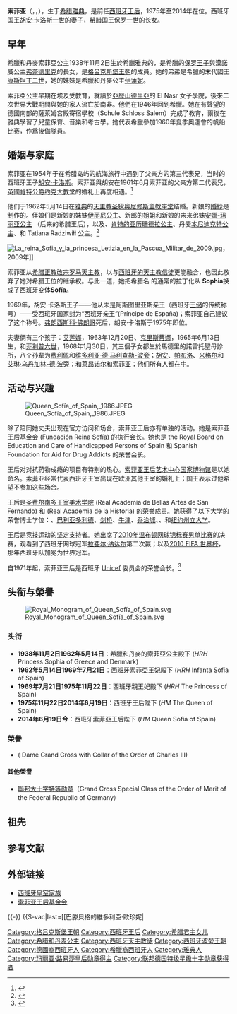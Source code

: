 {{Infobox royalty
| consort      = yes
| name         =  索菲亚
| image        = Spain.QueenSofia.01.jpg
| image_size = 250px
| caption      =
| succession = [[西班牙君主配偶列表|西班牙王后]]
| reign        = 1975年11月22日-2014年6月19日（{{age in years and days|1975|11|22|2014|6|19|age=no}}）
| coronation   = 1975年11月27日
| othertitles     = 希臘和丹麥公主
| successor       = [[莱蒂西亚_(西班牙王后)|萊蒂西亞·奧爾蒂斯·羅卡索拉諾]]
| spouse       = {{marriage|[[胡安·卡洛斯一世|西班牙的胡安·卡洛斯一世]]|1962年5月14日}}
| issue        = [[艾蓮娜_(西班牙王女)|艾蓮娜]]<br />[[克里斯蒂娜_(西班牙王女)|克里斯蒂娜]]<br />[[費利佩六世|菲利普六世]]
| house        = [[格呂克斯堡王朝|格呂克斯堡]]
| full name       = 索菲亚·瑪嘉烈·維多利亞·費德莉卡<br>{{lang|es|Sofía Margarita Victoria Federica}}<small>（西班牙語）</small><br>{{lang|el|Σοφία Μαργαρίτα Βικτωρία Φρειδερίκη}}<small>（希臘語）</small>
| father       = 希腊国王[[保罗一世_(希腊)|保罗一世]]
| mother       = [[漢諾威的弗蕾德里克|漢諾威的弗蕾德里克]]
| birth_date   = {{Birth date and age|df=yes|1938|11|2}}
| birth_place  = {{flag|Kingdom of Greece}}[[雅典|雅典]][[塔托伊宮|塔托伊宮]]
| religion     = [[天主教|羅馬天主教]] (1962-)<br />[[希臘正教會|希臘正教]] (1938-1962)
| signature_type = 簽名
| signature    = Queen Sofía of Spain Signature.svg
}}
{{Spanish Royal Family}}
'''索菲亚'''（{{lang-es|Sofía de Grecia y Dinamarca}}，{{lang-el|Βασίλισσα Σοφία της Ισπανίας}}，{{bd|1938年|11月2日|catiDX=s}}），生于[[希腊|希腊]][[雅典|雅典]]，是前任[[西班牙君主配偶列表|西班牙王后]]，1975年至2014年在位。西班牙国王[[胡安·卡洛斯一世|胡安·卡洛斯一世]]的妻子，希腊国王[[保罗一世_(希腊)|保罗一世]]的长女。

== 早年 ==
希臘和丹麥索菲亞公主1938年11月2日生於希臘雅典的{{le|普西希科|Psychiko}}，是希臘的[[保罗一世_(希腊)|保罗王子]]與漢諾威公主[[漢諾威的弗蕾德里克|弗蕾德里克]]的長女，是[[格呂克斯堡王朝|格呂克斯堡王朝]]的成員。她的弟弟是希臘的末代國王[[康斯坦丁二世_(希腊)|康斯坦丁二世]]，她的妹妹是希臘和丹麥公主[[希臘的伊蓮妮_(1942年)|伊蓮妮]]。

索菲亞公主早期在埃及受教育，就讀於[[亚历山大港|亞歷山德里亞]]的 El Nasr 女子學院，後來二次世界大戰期間與她的家人流亡於南非。他們在1946年回到希臘。她在有聲望的德國南部的薩萊姆宮殿寄宿學校（Schule Schloss Salem）完成了教育，爾後在雅典學習了兒童保育、音樂和考古學。她代表希臘參加1960年夏季奧運會的帆船比赛，作爲後備隊員。

==婚姻与家庭==
索菲亚在1954年于在希腊岛屿的航海旅行中遇到了父亲方的第三代表兄，当时的西班牙王子[[胡安·卡洛斯一世|胡安·卡洛斯]]。索菲亚與胡安在1961年6月索菲亚的父亲方第二代表兄，[[英國|英國]][[肯特公爵愛德華親王|肯特公爵]][[約克座堂|约克大教堂]]的婚礼上再度相遇。<ref name="Unofficial Royalty">{{cite web|title=Queen Sofia of Spain|url=http://www.unofficialroyalty.com/queen-sofia-of-spain/|accessdate=29 August 2016|date=24 August 2014|language=en|last1=Flantzer|first1=Susan|website=Unofficial Royalty|archive-date=2019-09-10|archive-url=https://web.archive.org/web/20190910215353/http://www.unofficialroyalty.com/queen-sofia-of-spain/|dead-url=no}}</ref>

他们于1962年5月14日在[[雅典|雅典]]的[[天主教|天主教]][[圣狄尼修圣殿主教座堂_(雅典)|圣狄奥尼修斯主教座堂]]结婚。新娘的[[婚紗|婚紗]]是 {{link-en|让·德塞|Jean Dessès}} 制作的。伴娘们是新娘的妹妹[[希臘的伊蓮妮_(1942年)|伊丽尼公主]]、新郎的姐姐{{link-en|西班牙皮拉尔王女|Infanta Pilar, Duchess of Badajoz}}和新娘的未来弟妹[[丹麥的安妮-瑪麗|安娜-玛丽亚公主]] （后来的希腊王后），以及{{link-en|荷兰的艾琳公主|Princess Irene of the Netherlands}}、[[雅麗珊郡主_(歐志偉爵士夫人)|肯特的亚历珊德拉公主]]、丹麦[[本尼迪克特公主|本尼迪克特公主]]、{{link-en|奧爾良的安妮公主|Princess Anne of Orléans}}和 Tatiana Radziwiłł 公主。<ref>{{cite web|title=Wedding Wednesday: Queen Sofia's gown|url=http://orderofsplendor.blogspot.co.uk/2012/05/wedding-wednesday-queen-sofia-gown.html|publisher=Order of Splendor|accessdate=2016-09-09}}</ref>

[[File:La_reina_Sofia_y_la_princesa_Letizia_en_la_Pascua_Militar_de_2009.jpg|thumb]]，2009年]]

索菲亚从[[希臘正教會|希腊正教]][[改宗|改宗]][[天主教會|罗马天主教]]，以与[[西班牙天主教|西班牙的天主教信徒]]更能融合，也因此放弃了她对希腊王位的继承权。与此一道，她把希腊名 {{lang|el|(Σοφία)}} 的通常的拉丁化从 '''Sophia'''换成了西班牙变体'''Sofía'''。

1969年，胡安·卡洛斯王子——他从未是阿斯图里亚斯亲王（西班牙[[储君|王储]]的传统称号）——受西班牙国家封为“西班牙亲王”(Príncipe de España)；索菲亚自己建议了这个称号。[[弗朗西斯科·佛朗哥|弗朗西斯科·佛朗哥]]死后，胡安·卡洛斯于1975年即位。

夫妻俩有三个孩子：[[艾蓮娜_(西班牙王女)|艾莲娜]]，1963年12月20日、[[克里斯蒂娜_(西班牙王女)|克里斯蒂娜]]，1965年6月13日生，和[[費利佩六世|菲利普六世]]，1968年1月30日，其三個子女都生於馬德里的諾雷托聖母診所，八个孙辈为[[費利佩·德·馬利查勒|费利佩]]和[[維多莉亞·德·馬利查勒|维多利亚·德·马利查勒-波旁]]；[[胡安·瓦倫天·烏丹加林|胡安]]、[[保羅·烏丹加林|帕布洛]]、[[米格爾·烏丹加林|米格尔]]和[[艾琳·烏丹加林|艾琳·乌丹加林-德·波旁]]；和[[阿斯圖里亞斯女親王萊昂諾爾|莱昂诺尔]]和[[蘇菲亞_(西班牙王女)|索菲亚]]；他们所有人都在{{link-en|西班牙王位继承顺位|Line of succession to the Spanish throne}}中。

==活动与兴趣==
[[File:Queen_Sofía_of_Spain,_1986.JPEG|thumb]]

除了陪同她丈夫出现在官方访问和场合，索菲亚王后亦有单独的活动。她是索菲亚王后基金会 (Fundación Reina Sofía) 的执行会长。她也是 the Royal Board on Education and Care of Handicapped Persons of Spain 和 Spanish Foundation for Aid for Drug Addicts 的荣誉会长。

王后对对抗药物成瘾的项目有特别的热心。[[索菲娅王后国家艺术中心博物馆|索菲亚王后艺术中心国家博物馆]]是以她命名。索菲亚经常代表西班牙王室出现在欧洲其他王室的婚礼上；国王表示过他希望不参加这些场合。

王后是[[皇家聖費爾南多美術學院|圣费尔南多王室美术学院]] (Real Academia de Bellas Artes de San Fernando) 和 {{link-en|西班牙王室历史学院|Real Academia de la Historia}} (Real Academia de la Historia) 的荣誉成员。她获得了以下大学的荣誉博士学位：{{link-en|罗萨里奥|Del Rosario University|罗萨里奥大学}}、[[巴利亚多利德大学|巴利亚多利德]]、[[剑桥大学|剑桥]]、[[牛津大学|牛津]]、[[乔治城大学|乔治城]]、{{link-en|埃沃拉大学|University of Évora|埃沃拉}}、{{link-en|圣玛丽大学|St. Mary's University, Texas|圣玛丽}}和[[纽约州立大学|纽约州立大学]]。

王后是竞技运动的坚定支持者。她出席了[[2010年溫布頓網球錦標賽男子單打比賽|2010年温布顿网球锦标赛男单比赛]]的决赛，观看到了西班牙网球冠军[[拉斐尔·纳达尔|拉斐尔·纳达尔]]第二次赢；以及[[2010年國際足協世界盃|2010 FIFA 世界杯]]，那年西班牙队加冕为世界冠军。

自1971年起，索菲亚王后是西班牙 [[联合国儿童基金会|Unicef]] 委员会的荣誉会长。<ref>{{cite web|title=Queen Sofía: " "I feel the same as always. Everything is going to carry on as it is"|url=http://elpais.com/elpais/2014/06/04/inenglish/1401891832_972457.html|publisher=El Pais|accessdate=2016-09-09|archive-date=2019-04-19|archive-url=https://web.archive.org/web/20190419231939/https://elpais.com/elpais/2014/06/04/inenglish/1401891832_972457.html|dead-url=no}}</ref>

== 头衔与榮譽 ==
[[File:Royal_Monogram_of_Queen_Sofía_of_Spain.svg|right]]
=== 头衔 ===
* '''1938年11月2日{{spaced ndash}}1962年5月14日'''：希臘和丹麥的索菲亞公主殿下 (''HRH''   Princess Sophia of Greece and Denmark)
* '''1962年5月14日{{spaced ndash}}1969年7月21日'''：西班牙索菲亞王妃殿下 (''HRH''  Infanta Sofía of Spain)
* '''1969年7月21日{{spaced ndash}}1975年11月22日'''：西班牙親王妃殿下 (''HRH''   The Princess of Spain)
* '''1975年11月22日{{spaced ndash}}2014年6月19日'''：西班牙王后陛下 (''HM''  The Queen of Spain)
* '''2014年6月19日{{spaced ndash}}今'''：西班牙索菲亞王后陛下 (''HM''  Queen Sofía of Spain)

=== 榮譽 ===  
*{{flag|Spain}} {{link-en|查理三世爵級大十字勳章|Order of Charles III}}  ( Dame Grand Cross with Collar of the Order of Charles III)

==== 其他榮譽 ====
*{{flag|Germany}} [[联邦十字勋章|聯邦大十字特等勋章]]（Grand Cross Special Class of the Order of Merit of the Federal Republic of Germany）

== 祖先 ==
{{Ahnentafel top|先祖}}<center>
{{ahnentafel-compact5
|style = font-size: 85%;
|boxstyle_1=background-color: #fcc;
|boxstyle_2=background-color: #fb9;
|boxstyle_3=background-color: #ffc;
|boxstyle_4=background-color: #bfc;
|boxstyle_5=background-color: #9fe;
|1= '''希臘的索菲亞'''
|2= '''父：'''希腊国王[[保罗一世_(希腊)|保罗一世]]
|3= '''母：'''[[漢諾威的弗蕾德里克|漢諾威的弗蕾德里克]]
|4= '''祖父：'''希腊国王[[康斯坦丁一世_(希腊)|康斯坦丁一世]]
|5= '''祖母：'''[[索菲_(普魯士公主)|普魯士的索菲公主]]
|6= '''外祖父：'''不伦瑞克公爵[[恩斯特·奧古斯特三世|恩斯特·奥古斯特]]
|7= '''外祖母：'''[[维多利亚·路易丝_(普鲁士公主)|普魯士的维多利亚·路易丝公主]]
|8= '''曾祖父：'''希腊国王[[乔治一世_(希腊)|乔治一世]]
|9= '''曾祖母：'''[[奥尔嘉·康斯坦丁诺芙娜|奥尔嘉·康斯坦丁诺芙娜]]
|10= '''外曾祖父：'''德意志皇帝[[腓特烈三世_(普鲁士)|腓特烈三世]]
|11= '''外曾祖母：'''[[維多利亞長公主|維多利亞長公主]]
|12= '''外曾祖父：'''[[恩斯特·奧古斯特二世|漢諾威的恩斯特·奥古斯特]]
|13= '''外曾祖母：'''[[丹麥的提拉公主_(1853-1933)|丹麥的提拉公主]]
|14= '''外曾祖父：'''德意志皇帝[[威廉一世_(德国)|威廉一世]]
|15= '''外曾祖母：'''[[什勒斯維希-霍爾斯坦的奧古斯塔·維多利亞|奥古斯塔·維多利亞]]
|16= '''高祖父：'''丹麦国王[[克里斯蒂安九世|克里斯蒂安九世]]
|17= '''高祖母：'''[[露易絲_(黑森-卡塞爾)|黑森-卡塞爾的露易絲]]
|18= '''外高祖父：'''俄罗斯的[[康斯坦丁·尼古拉耶维奇|康斯坦丁·尼古拉耶维奇]]
|19= '''外高祖母：'''[[薩克森-阿爾滕堡的亞歷山德拉|薩克森-阿爾滕堡的亞歷山德拉]]
|20= '''外高祖父：'''德意志皇帝[[威廉一世_(德国)|威廉一世]]
|21= '''外高祖母：'''[[奥古斯塔_(薩克森-魏瑪-艾森納赫)|薩克森-魏瑪-艾森納赫的奧古斯塔]]
|22= '''外高祖父：'''英国王夫[[阿尔伯特亲王|阿尔伯特亲王]]
|23= '''外高祖母：'''英国[[维多利亚_(英国女王)|维多利亚女王]]
|24= '''外高祖父：'''漢諾威國王[[格奧爾格五世|格奧爾格五世]]
|25= '''外高祖母：'''[[瑪麗_(薩克森-阿爾滕堡)|薩克森-阿爾滕堡的瑪麗]]
|26= '''外高祖父：'''丹麦国王克里斯蒂安九世（同上）
|27= '''外高祖母：'''黑森-卡塞爾的露易丝（同上）
|28= '''外高祖父：'''德国皇帝腓特烈三世（同上）
|29= '''外高祖母：'''英國的维多利亚公主（同上）
|30= '''外高祖父：'''什勒斯維希-霍爾斯坦公爵[[腓特烈八世_(什勒斯維希-霍爾斯坦)|腓特烈八世]]
|31= '''外高祖母：'''[[霍恩洛厄-朗根堡的阿德海德|霍恩洛厄-朗根堡的阿德海德]]
}}</center>
{{ahnentafel bottom}}

== 参考文献 ==
{{Reflist}}

== 外部链接 ==
* [http://www.casareal.es/ 西班牙皇室家族] {{Wayback|url=http://www.casareal.es/ |date=20051211144342 }}
* [http://www.fundacionreinasofia.es/ 索菲亚王后基金会] {{Wayback|url=http://www.fundacionreinasofia.es/ |date=20110514021426 }}

{{-}}
{{S-start}}
{{S-hou|[[格呂克斯堡王朝|石勒蘇益格-荷爾斯泰因-索恩德堡-格呂克斯堡王室]]|1938年|11月2日|Living||[[奥尔登堡王朝|奥尔登堡王室]]}}
{{S-roy|es}}
{{S-break}}
{{S-vac|last=[[巴滕貝格的維多利亞·歐珍妮|{{nowrap]]}}
{{S-ttl|title=[[西班牙君主配偶列表|西班牙王后]]|years=1975年11月22日 – 2014年6月19日}}
{{S-aft|after=[[莱蒂西亚_(西班牙王后)|莱蒂西亚]]}}
{{S-end}}
{{西班牙君主配偶}}

{{Authority control}}

{{DEFAULTSORT:Sofia}}
[[Category:格吕克斯堡王朝|Category:格吕克斯堡王朝]]
[[Category:西班牙王后|Category:西班牙王后]]
[[Category:希腊君主女儿|Category:希腊君主女儿]]
[[Category:希腊和丹麦公主|Category:希腊和丹麦公主]]
[[Category:西班牙天主教徒|Category:西班牙天主教徒]]
[[Category:西班牙波旁王朝|Category:西班牙波旁王朝]]
[[Category:德國裔西班牙人|Category:德國裔西班牙人]]
[[Category:希臘裔西班牙人|Category:希臘裔西班牙人]]
[[Category:雅典人|Category:雅典人]]
[[Category:玛丽亚·路易莎皇后勋章得主|Category:玛丽亚·路易莎皇后勋章得主]]
[[Category:联邦德国特级星级十字勋章获得者|Category:联邦德国特级星级十字勋章获得者]]